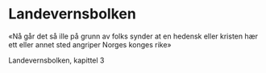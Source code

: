 
# Landevernsbolken

«Nå går det så ille på grunn av folks synder at en hedensk eller kristen hær ett eller annet sted angriper Norges konges rike» 

Landevernsbolken, kapittel 3

<SubPages meta={meta} />
